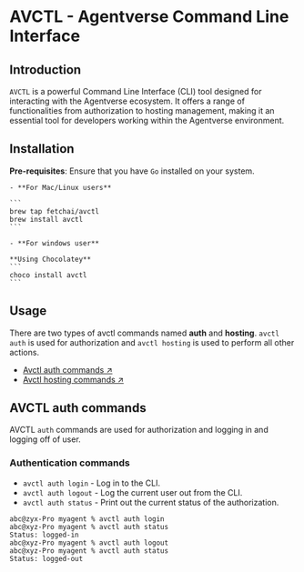 
# AVCTL - Agentverse Command Line Interface

## Introduction

`AVCTL` is a powerful Command Line Interface (CLI) tool designed for interacting with the Agentverse ecosystem. It offers a range of functionalities from authorization to hosting management, making it an essential tool for developers working within the Agentverse environment.

## Installation

**Pre-requisites**: Ensure that you have `Go` installed on your system.

    - **For Mac/Linux users**

    ```
    brew tap fetchai/avctl
    brew install avctl
    ```

    - **For windows user**

    **Using Chocolatey**
    ```
    choco install avctl
    ```

## Usage

There are two types of avctl commands named **auth** and **hosting**. `avctl auth` is used for authorization and `avctl hosting` is used to perform all other actions.

- [Avctl auth commands ↗️](/guides/avctl/avctl#avctl-auth-commands)
- [Avctl hosting commands ↗️](/guides/avctl/avctl-hosting)

## AVCTL auth commands

AVCTL `auth` commands are used for authorization and logging in and logging off of user.

### Authentication commands

- `avctl auth login` - Log in to the CLI.
- `avctl auth logout` - Log the current user out from the CLI.
- `avctl auth status` - Print out the current status of the authorization.

```
abc@zyx-Pro myagent % avctl auth login
abc@xyz-Pro myagent % avctl auth status
Status: logged-in
abc@xyz-Pro myagent % avctl auth logout
abc@xyz-Pro myagent % avctl auth status
Status: logged-out
```

